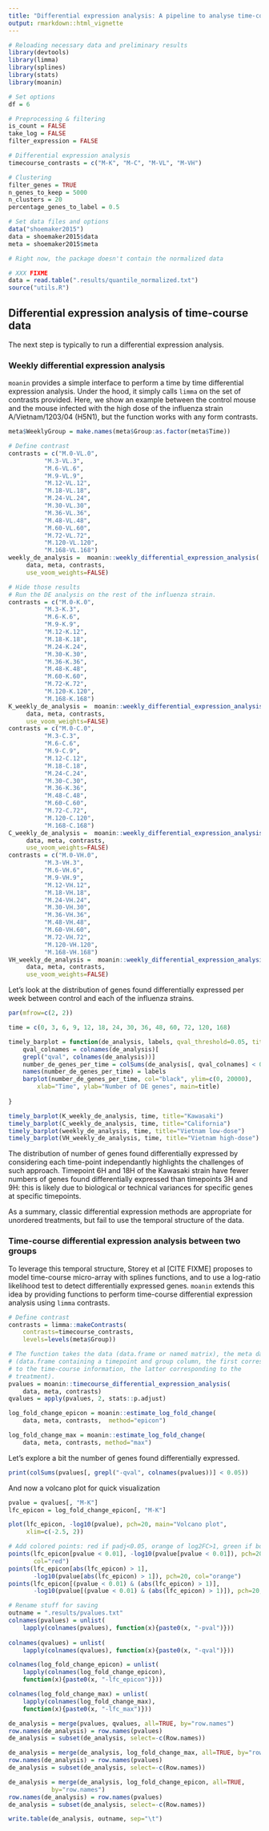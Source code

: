 ```yaml
---
title: "Differential expression analysis: A pipeline to analyse time-course gene expression data"
output: rmarkdown::html_vignette
---
```



```r
# Reloading necessary data and preliminary results
library(devtools)
library(limma)
library(splines)
library(stats)
library(moanin)
```

```r
# Set options
df = 6

# Preprocessing & filtering
is_count = FALSE
take_log = FALSE    
filter_expression = FALSE

# Differential expression analysis
timecourse_contrasts = c("M-K", "M-C", "M-VL", "M-VH")

# Clustering
filter_genes = TRUE
n_genes_to_keep = 5000
n_clusters = 20
percentage_genes_to_label = 0.5
```


```r
# Set data files and options
data("shoemaker2015")
data = shoemaker2015$data
meta = shoemaker2015$meta

# Right now, the package doesn't contain the normalized data
```

```r
# XXX FIXME
data = read.table(".results/quantile_normalized.txt") 
source("utils.R")
```


## Differential expression analysis of time-course data

The next step is typically to run a differential expression analysis.

### Weekly differential expression analysis

`moanin` provides a simple interface to perform a time by time differential
expression analysis. Under the hood, it simply calls `limma` on the set of
contrasts provided. Here, we show an example between the control mouse and the
mouse infected with the high dose of the influenza strain A/Vietnam/1203/04
(H5N1), but the function works with any form contrasts.

```r
meta$WeeklyGroup = make.names(meta$Group:as.factor(meta$Time))

# Define contrast	
contrasts = c("M.0-VL.0",
	      "M.3-VL.3",
	      "M.6-VL.6",
	      "M.9-VL.9",
	      "M.12-VL.12",
	      "M.18-VL.18",
	      "M.24-VL.24",
	      "M.30-VL.30",
	      "M.36-VL.36",
	      "M.48-VL.48",
	      "M.60-VL.60",
	      "M.72-VL.72",
	      "M.120-VL.120",
	      "M.168-VL.168")
weekly_de_analysis =  moanin::weekly_differential_expression_analysis(
     data, meta, contrasts,
     use_voom_weights=FALSE)
```

```r
# Hide those results
# Run the DE analysis on the rest of the influenza strain.
contrasts = c("M.0-K.0",
	      "M.3-K.3",
	      "M.6-K.6",
	      "M.9-K.9",
	      "M.12-K.12",
	      "M.18-K.18",
	      "M.24-K.24",
	      "M.30-K.30",
	      "M.36-K.36",
	      "M.48-K.48",
	      "M.60-K.60",
	      "M.72-K.72",
	      "M.120-K.120",
	      "M.168-K.168")
K_weekly_de_analysis =  moanin::weekly_differential_expression_analysis(
     data, meta, contrasts,
     use_voom_weights=FALSE)
contrasts = c("M.0-C.0",
	      "M.3-C.3",
	      "M.6-C.6",
	      "M.9-C.9",
	      "M.12-C.12",
	      "M.18-C.18",
	      "M.24-C.24",
	      "M.30-C.30",
	      "M.36-K.36",
	      "M.48-C.48",
	      "M.60-C.60",
	      "M.72-C.72",
	      "M.120-C.120",
	      "M.168-C.168")
C_weekly_de_analysis =  moanin::weekly_differential_expression_analysis(
     data, meta, contrasts,
     use_voom_weights=FALSE)
contrasts = c("M.0-VH.0",
	      "M.3-VH.3",
	      "M.6-VH.6",
	      "M.9-VH.9",
	      "M.12-VH.12",
	      "M.18-VH.18",
	      "M.24-VH.24",
	      "M.30-VH.30",
	      "M.36-VH.36",
	      "M.48-VH.48",
	      "M.60-VH.60",
	      "M.72-VH.72",
	      "M.120-VH.120",
	      "M.168-VH.168")
VH_weekly_de_analysis =  moanin::weekly_differential_expression_analysis(
     data, meta, contrasts,
     use_voom_weights=FALSE)
``` 


Let's look at the distribution of genes found differentially expressed per
week between control and each of the influenza strains.

```r
par(mfrow=c(2, 2))

time = c(0, 3, 6, 9, 12, 18, 24, 30, 36, 48, 60, 72, 120, 168)

timely_barplot = function(de_analysis, labels, qval_threshold=0.05, title=""){
    qval_colnames = colnames(de_analysis)[
	grepl("qval", colnames(de_analysis))]
    number_de_genes_per_time = colSums(de_analysis[, qval_colnames] < 0.05)
    names(number_de_genes_per_time) = labels
    barplot(number_de_genes_per_time, col="black", ylim=c(0, 20000),
	    xlab="Time", ylab="Number of DE genes", main=title)
    
}

timely_barplot(K_weekly_de_analysis, time, title="Kawasaki")
timely_barplot(C_weekly_de_analysis, time, title="California")
timely_barplot(weekly_de_analysis, time, title="Vietnam low-dose")
timely_barplot(VH_weekly_de_analysis, time, title="Vietnam high-dose")
```

The distribution of number of genes found differentially expressed by
considering each time-point independantly highlights the challenges of such
approach. Timepoint 6H and 18H of the Kawasaki strain have fewer numbers of
genes found differentially expressed than timepoints 3H and 9H: this is likely
due to biological or technical variances for specific genes at specific
timepoints.

As a summary, classic differential expression methods are appropriate for
unordered treatments, but fail to use the temporal structure of the data.

### Time-course differential expression analysis between two groups

To leverage this temporal structure, Storey et al [CITE FIXME] proposes to
model time-course micro-array with splines functions, and to use a log-ratio
likelihood test to detect differentially expressed genes. `moanin` extends
this idea by providing functions to perform time-course differential
expression analysis using `limma` contrasts.


```r
# Define contrast
contrasts = limma::makeContrasts(
	contrasts=timecourse_contrasts,
	levels=levels(meta$Group))

# The function takes the data (data.frame or named matrix), the meta data
# (data.frame containing a timepoint and group column, the first corresponding
# to the time-course information, the latter corresponding to the
# treatment).
pvalues = moanin::timecourse_differential_expression_analysis(
    data, meta, contrasts)
qvalues = apply(pvalues, 2, stats::p.adjust)

log_fold_change_epicon = moanin::estimate_log_fold_change(
    data, meta, contrasts,  method="epicon")

log_fold_change_max = moanin::estimate_log_fold_change(
    data, meta, contrasts, method="max")
```

Let's explore a bit the number of genes found differentially expressed.

```r
print(colSums(pvalues[, grepl("-qval", colnames(pvalues))] < 0.05))
```

And now a volcano plot for quick visualization

```r

pvalue = qvalues[, "M-K"]
lfc_epicon = log_fold_change_epicon[, "M-K"]

plot(lfc_epicon, -log10(pvalue), pch=20, main="Volcano plot",
     xlim=c(-2.5, 2))

# Add colored points: red if padj<0.05, orange of log2FC>1, green if both)
points(lfc_epicon[pvalue < 0.01], -log10(pvalue[pvalue < 0.01]), pch=20,
       col="red")
points(lfc_epicon[abs(lfc_epicon) > 1],
       -log10(pvalue[abs(lfc_epicon) > 1]), pch=20, col="orange")
points(lfc_epicon[(pvalue < 0.01) & (abs(lfc_epicon) > 1)],
       -log10(pvalue[(pvalue < 0.01) & (abs(lfc_epicon) > 1)]), pch=20, col="green")

```

```r
# Rename stuff for saving
outname = ".results/pvalues.txt"
colnames(pvalues) = unlist(
    lapply(colnames(pvalues), function(x){paste0(x, "-pval")}))
    
colnames(qvalues) = unlist(
    lapply(colnames(qvalues), function(x){paste0(x, "-qval")}))

colnames(log_fold_change_epicon) = unlist(
    lapply(colnames(log_fold_change_epicon),
    function(x){paste0(x, "-lfc_epicon")}))

colnames(log_fold_change_max) = unlist(
    lapply(colnames(log_fold_change_max),
    function(x){paste0(x, "-lfc_max")}))

de_analysis = merge(pvalues, qvalues, all=TRUE, by="row.names")
row.names(de_analysis) = row.names(pvalues)
de_analysis = subset(de_analysis, select=-c(Row.names))

de_analysis = merge(de_analysis, log_fold_change_max, all=TRUE, by="row.names")
row.names(de_analysis) = row.names(pvalues)
de_analysis = subset(de_analysis, select=-c(Row.names))

de_analysis = merge(de_analysis, log_fold_change_epicon, all=TRUE,
		    by="row.names")
row.names(de_analysis) = row.names(pvalues)
de_analysis = subset(de_analysis, select=-c(Row.names))

write.table(de_analysis, outname, sep="\t")
```
